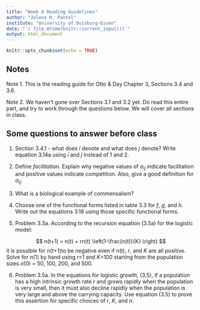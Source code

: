 ```yaml
---
title: "Week 4 Reading Guidelines"
author: "Jelena H. Pantel"
institute: "University of Duisburg-Essen"
date: "`r file.mtime(knitr::current_input())`"
output: html_document
---
```


```r
knitr::opts_chunk$set(echo = TRUE)
```

## Notes
Note 1. This is the reading guide for Otto & Day Chapter 3, Sections 3.4 and 3.6.

Note 2. We haven't gone over Sections 3.1 and 3.2 yet. Do read this entire part, and try to work through the questions below. We will cover all sections in class.

## Some questions to answer before class

1. Section 3.4.1 - what does *i* denote and what does *j* denote? Write equation 3.14a using *i* and *j* instead of 1 and 2.

2. Define *facilitation*. Explain why negative values of $\alpha_{ij}$ indicate facilitation and positive values indicate competition. Also, give a good definition for $\alpha_{ij}$.

3. What is a biological example of commensalism?

4. Choose one of the functional forms listed in table 3.3 for *f*, *g*, and *h*. Write out the equations 3.16 using those specific functional forms.

5. Problem 3.3a. According to the recursion equation (3.5a) for the logistic model:

$$ n(t+1) = n(t) + rn(t) \left(1-\frac{n(t)}{K} \right) $$
it is possible for *n*(*t*+1)to be negative even if *n*(t), *r*, and *K* are all positive. Solve for *n*(1) by hand using *r*=1 and *K*=100 starting from the population sizes *n*(0) = 50, 100, 200, and 500.

6. Problem 3.5a. In the equations for logistic growth, (3.5), if a population has a high intrinsic growth rate *r* and grows rapidly when the population is very small, then it must also decline rapidly when the population is very large and above the carrying capacity. Use equation (3.5) to prove this assertion for specific choices of *r*, *K*, and *n*.

